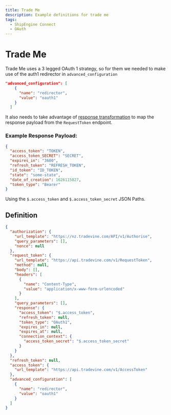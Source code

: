 ```yaml
---
title: Trade Me
description: Example definitions for trade me
tags:
  - ShipEngine Connect
  - OAuth
---
```


# Trade Me
Trade Me uses a 3 legged OAuth 1 strategy, so for them we needed to make use of the auth1 redirector in `advanced_configuration`
``` JSON
"advanced_configuration": [
    {
      "name": "redirector",
      "value": "oauth1"
    }
  ]
```
It also needs to take advantage of [response transformation](../advanced/response-transformation.mdx) to map the response payload from the `RequestToken` endpoint.
### Example Response Payload:
``` JSON
{
  "access_token": "TOKEN",
  "access_token_SECRET": "SECRET",
  "expires_in": "3600",
  "refresh_token": "REFRESH_TOKEN",
  "id_token": "ID_TOKEN",
  "state": "some-state",
  "date_of_creation": 1626115827,
  "token_type": "Bearer"
}
```
Using the `$.access_token` and `$.access_token_secret` JSON Paths.

## Definition
``` JSON
{
  "authorization": {
    "url_template": "https://nz.tradevine.com/API/v1/Authorise",
    "query_parameters": [],
    "nonce": null
  },
  "request_token": {
    "url_template": "https://api.tradevine.com/v1/RequestToken",
    "method": null,
    "body": [],
    "headers": [
      {
        "name": "Content-Type",
        "value": "application/x-www-form-urlencoded"
      }
    ],
    "query_parameters": [],
    "response": {
      "access_token": "$.access_token",
      "refresh_token": null,
      "token_type": "OAuth1",
      "expires_in": null,
      "expires_at": null,
      "connection_context": {
        "access_token_secret": "$.access_token_secret"
      }
    }
  },
  "refresh_token": null,
  "access_token": {
    "url_template": "https://api.tradevine.com/v1/AccessToken"
  },
  "advanced_configuration": [
    {
      "name": "redirector",
      "value": "oauth1"
    }
  ]
}
```
<Pager
  prev="../index.mdx" prevTitle="OAuth Configuration"
/>
